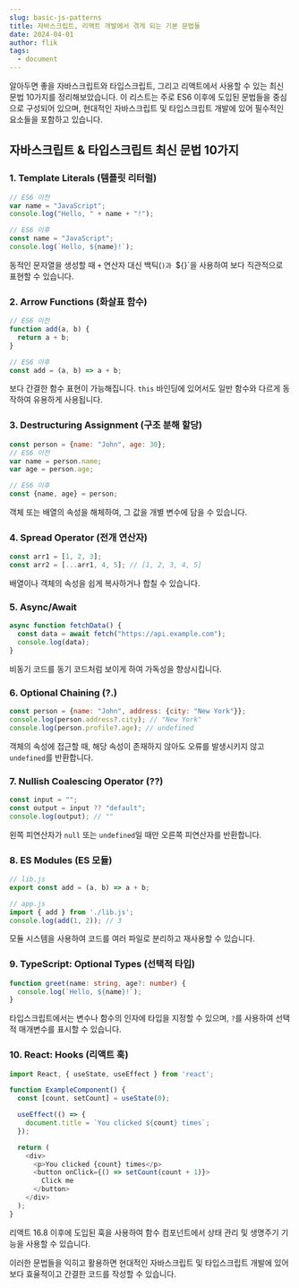 ```yaml
---
slug: basic-js-patterns
title: 자바스크립트, 리액트 개발에서 겪게 되는 기본 문법들
date: 2024-04-01
author: flik
tags:
  - document
---
```


알아두면 좋을 자바스크립트와 타입스크립트, 그리고 리액트에서 사용할 수 있는 최신 문법 10가지를 정리해보았습니다. 이 리스트는 주로 ES6 이후에 도입된 문법들을 중심으로 구성되어 있으며, 현대적인 자바스크립트 및 타입스크립트 개발에 있어 필수적인 요소들을 포함하고 있습니다.

## 자바스크립트 & 타입스크립트 최신 문법 10가지

### 1. **Template Literals (템플릿 리터럴)**
```javascript
// ES6 이전
var name = "JavaScript";
console.log("Hello, " + name + "!");

// ES6 이후
const name = "JavaScript";
console.log(`Hello, ${name}!`);
```
동적인 문자열을 생성할 때 `+` 연산자 대신 백틱(`)과 `${}`을 사용하여 보다 직관적으로 표현할 수 있습니다.

### 2. **Arrow Functions (화살표 함수)**
```javascript
// ES6 이전
function add(a, b) {
  return a + b;
}

// ES6 이후
const add = (a, b) => a + b;
```
보다 간결한 함수 표현이 가능해집니다. `this` 바인딩에 있어서도 일반 함수와 다르게 동작하여 유용하게 사용됩니다.

### 3. **Destructuring Assignment (구조 분해 할당)**
```javascript
const person = {name: "John", age: 30};
// ES6 이전
var name = person.name;
var age = person.age;

// ES6 이후
const {name, age} = person;
```
객체 또는 배열의 속성을 해체하여, 그 값을 개별 변수에 담을 수 있습니다.

### 4. **Spread Operator (전개 연산자)**
```javascript
const arr1 = [1, 2, 3];
const arr2 = [...arr1, 4, 5]; // [1, 2, 3, 4, 5]
```
배열이나 객체의 속성을 쉽게 복사하거나 합칠 수 있습니다.

### 5. **Async/Await**
```javascript
async function fetchData() {
  const data = await fetch("https://api.example.com");
  console.log(data);
}
```
비동기 코드를 동기 코드처럼 보이게 하여 가독성을 향상시킵니다.

### 6. **Optional Chaining (?.)**
```javascript
const person = {name: "John", address: {city: "New York"}};
console.log(person.address?.city); // "New York"
console.log(person.profile?.age); // undefined
```
객체의 속성에 접근할 때, 해당 속성이 존재하지 않아도 오류를 발생시키지 않고 `undefined`를 반환합니다.

### 7. **Nullish Coalescing Operator (??)**
```javascript
const input = "";
const output = input ?? "default";
console.log(output); // ""
```
왼쪽 피연산자가 `null` 또는 `undefined`일 때만 오른쪽 피연산자를 반환합니다.

### 8. **ES Modules (ES 모듈)**
```javascript
// lib.js
export const add = (a, b) => a + b;

// app.js
import { add } from './lib.js';
console.log(add(1, 2)); // 3
```
모듈 시스템을 사용하여 코드를 여러 파일로 분리하고 재사용할 수 있습니다.

### 9. **TypeScript: Optional Types (선택적 타입)**
```typescript
function greet(name: string, age?: number) {
  console.log(`Hello, ${name}!`);
}
```
타입스크립트에서는 변수나 함수의 인자에 타입을 지정할 수 있으며, `?`를 사용하여 선택적 매개변수를 표시할 수 있습니다.

### 10. **React: Hooks (리액트 훅)**
```javascript
import React, { useState, useEffect } from 'react';

function ExampleComponent() {
  const [count, setCount] = useState(0);

  useEffect(() => {
    document.title = `You clicked ${count} times`;
  });

  return (
    <div>
      <p>You clicked {count} times</p>
      <button onClick={() => setCount(count + 1)}>
        Click me
      </button>
    </div>
  );
}
```
리액트 16.8 이후에 도입된 훅을 사용하여 함수 컴포넌트에서 상태 관리 및 생명주기 기능을 사용할 수 있습니다.

이러한 문법들을 익히고 활용하면 현대적인 자바스크립트 및 타입스크립트 개발에 있어 보다 효율적이고 간결한 코드를 작성할 수 있습니다.